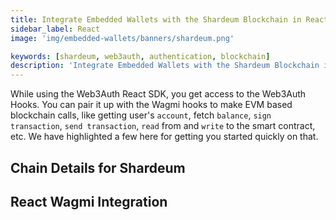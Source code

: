 ```yaml
---
title: Integrate Embedded Wallets with the Shardeum Blockchain in React
sidebar_label: React
image: 'img/embedded-wallets/banners/shardeum.png'

keywords: [shardeum, web3auth, authentication, blockchain]
description: 'Integrate Embedded Wallets with the Shardeum Blockchain in React | Embedded Wallets'
---
```



While using the Web3Auth React SDK, you get access to the Web3Auth Hooks. You can pair it up with the Wagmi hooks to make EVM based blockchain calls, like getting user's `account`, fetch `balance`, `sign transaction`, `send transaction`, `read` from and `write` to the smart contract, etc. We have highlighted a few here for getting you started quickly on that.

## Chain Details for Shardeum

<ChainDetailsShardeum />

## React Wagmi Integration

<ReactWagmiIntegration />
